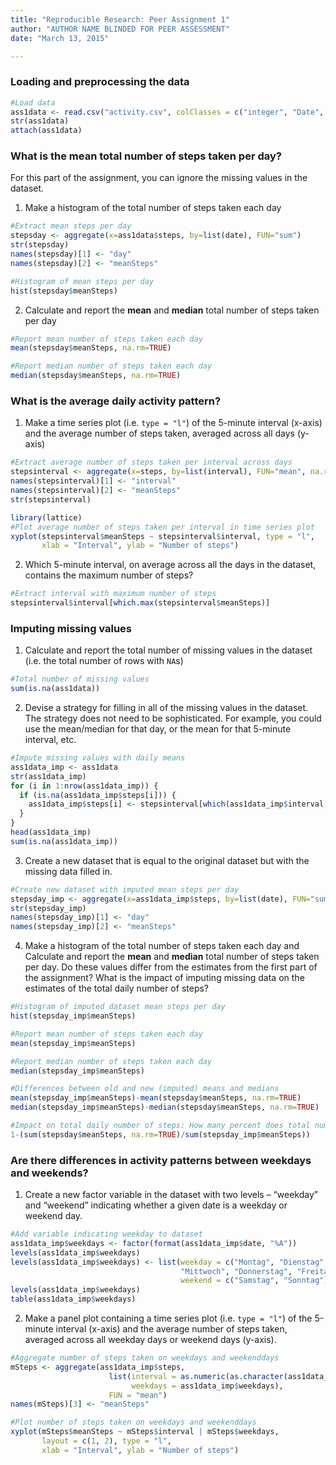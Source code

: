 ```yaml
---
title: "Reproducible Research: Peer Assignment 1"
author: "AUTHOR NAME BLINDED FOR PEER ASSESSMENT"
date: "March 13, 2015"

---
```


### Loading and preprocessing the data

```r
#Load data
ass1data <- read.csv("activity.csv", colClasses = c("integer", "Date", "factor"))
str(ass1data)
attach(ass1data)

```


### What is the mean total number of steps taken per day?

For this part of the assignment, you can ignore the missing values in
the dataset.

1. Make a histogram of the total number of steps taken each day

```r

#Extract mean steps per day
stepsday <- aggregate(x=ass1data$steps, by=list(date), FUN="sum")
str(stepsday)
names(stepsday)[1] <- "day"
names(stepsday)[2] <- "meanSteps"

#Histogram of mean steps per day
hist(stepsday$meanSteps)

````


2. Calculate and report the **mean** and **median** total number of steps taken per day

```r
#Report mean number of steps taken each day
mean(stepsday$meanSteps, na.rm=TRUE)

#Report median number of steps taken each day
median(stepsday$meanSteps, na.rm=TRUE)
```

### What is the average daily activity pattern?

1. Make a time series plot (i.e. `type = "l"`) of the 5-minute interval (x-axis) and the average number of steps taken, averaged across all days (y-axis)

```r
#Extract average number of steps taken per interval across days
stepsinterval <- aggregate(x=steps, by=list(interval), FUN="mean", na.rm=TRUE)
names(stepsinterval)[1] <- "interval"
names(stepsinterval)[2] <- "meanSteps"
str(stepsinterval)

library(lattice)
#Plot average number of steps taken per interval in time series plot
xyplot(stepsinterval$meanSteps ~ stepsinterval$interval, type = "l", 
       xlab = "Interval", ylab = "Number of steps")

```

2. Which 5-minute interval, on average across all the days in the dataset, contains the maximum number of steps?

````r

#Extract interval with maximum number of steps
stepsinterval$interval[which.max(stepsinterval$meanSteps)]

````

### Imputing missing values

1. Calculate and report the total number of missing values in the dataset (i.e. the total number of rows with `NA`s)

````r

#Total number of missing values
sum(is.na(ass1data))

````

2. Devise a strategy for filling in all of the missing values in the dataset. The strategy does not need to be sophisticated. For example, you could use the mean/median for that day, or the mean for that 5-minute interval, etc.

```r

#Impute missing values with daily means
ass1data_imp <- ass1data
str(ass1data_imp)
for (i in 1:nrow(ass1data_imp)) {
  if (is.na(ass1data_imp$steps[i])) {
    ass1data_imp$steps[i] <- stepsinterval[which(ass1data_imp$interval[i] == stepsinterval$interval), ]$meanSteps
  }
}
head(ass1data_imp)
sum(is.na(ass1data_imp))

````

3. Create a new dataset that is equal to the original dataset but with the missing data filled in.

````r

#Create new dataset with imputed mean steps per day
stepsday_imp <- aggregate(x=ass1data_imp$steps, by=list(date), FUN="sum")
str(stepsday_imp)
names(stepsday_imp)[1] <- "day"
names(stepsday_imp)[2] <- "meanSteps"

````

4. Make a histogram of the total number of steps taken each day and Calculate and report the **mean** and **median** total number of steps taken per day. Do these values differ from the estimates from the first part of the assignment? What is the impact of imputing missing data on the estimates of the total daily number of steps?

````r

#Histogram of imputed dataset mean steps per day
hist(stepsday_imp$meanSteps)

#Report mean number of steps taken each day
mean(stepsday_imp$meanSteps)

#Report median number of steps taken each day
median(stepsday_imp$meanSteps)

#Differences between old and new (imputed) means and medians
mean(stepsday_imp$meanSteps)-mean(stepsday$meanSteps, na.rm=TRUE)
median(stepsday_imp$meanSteps)-median(stepsday$meanSteps, na.rm=TRUE)

#Impact on total daily number of steps: How many percent does total number increase?
1-(sum(stepsday$meanSteps, na.rm=TRUE)/sum(stepsday_imp$meanSteps))

````

### Are there differences in activity patterns between weekdays and weekends?

1. Create a new factor variable in the dataset with two levels -- "weekday" and "weekend" indicating whether a given date is a weekday or weekend day.

```r
#Add variable indicating weekday to dataset
ass1data_imp$weekdays <- factor(format(ass1data_imp$date, "%A"))
levels(ass1data_imp$weekdays)
levels(ass1data_imp$weekdays) <- list(weekday = c("Montag", "Dienstag",
                                      "Mittwoch", "Donnerstag", "Freitag"),
                                      weekend = c("Samstag", "Sonntag"))
levels(ass1data_imp$weekdays)
table(ass1data_imp$weekdays)

```

2. Make a panel plot containing a time series plot (i.e. `type = "l"`) of the 5-minute interval (x-axis) and the average number of steps taken, averaged across all weekday days or weekend days (y-axis).

````r

#Aggregate number of steps taken on weekdays and weekenddays
mSteps <- aggregate(ass1data_imp$steps, 
                      list(interval = as.numeric(as.character(ass1data_imp$interval)), 
                           weekdays = ass1data_imp$weekdays),
                      FUN = "mean")
names(mSteps)[3] <- "meanSteps"

#Plot number of steps taken on weekdays and weekenddays
xyplot(mSteps$meanSteps ~ mSteps$interval | mSteps$weekdays, 
       layout = c(1, 2), type = "l", 
       xlab = "Interval", ylab = "Number of steps")

````